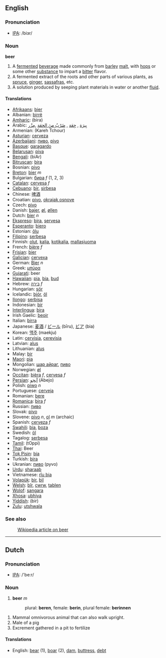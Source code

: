 ==English==
===Pronunciation===
*[[w:IPA|IPA]]: /biɜr/

=== Noun ===
'''beer'''

# A [[ferment]]ed [[beverage]] made commonly from [[barley]] [[malt]], with [[hop]]s or some other [[substance]] to impart a [[bitter]] flavor.
# A fermented extract of the roots and other parts of various plants, as [[spruce]], [[ginger]], [[sassafras]], etc.
# A solution produced by seeping plant materials in water or another [[fluid]].

==== Translations ====
*[[Afrikaans]]: [[bier]]
*Albanian: [[birrë]]
*[[Amharic]]: (bira)
*Arabic: [[بيرة|بِيرَة]] , [[جعة|جِعَة]] , [[ضرب من الجعة|ضَرْبٌ منَ الجِعَة]] ,[[مزر|مِزْر]] 
*Armenian: (Kareh Tchour)
*[[Asturian]]: [[cerveza]]
*[[Azerbaijani]]: [[пиво]], [[pivo]] 
*[[Basque]]: [[garagardo]]
*[[Belarusan]]: [[piva]]
*[[Bengali]]: (biAr)
*[[Bitruscan]]: [[bira]]
*Bosnian: [[pivo]]
*[[Breton]]: [[bier]] ''m''
*Bulgarian: [[бира]] ''f'' (1, 2, 3)
*[[Catalan]]: [[cervesa]] ''f''
*[[Cebuano]]: [[bir]], [[sirbesa]]
*Chinese: [[啤酒]]
*Croatian: [[pivo]], [[okrajak osnove]]
*Czech: [[pivo]]
*Danish: [[bajer]], [[øl]], [[øllen]]
*Dutch: [[bier]] ''n''
*[[Ekspreso]]: [[bira]], [[servesa]]
*[[Esperanto]]: [[biero]]
*Estonian: [[õlu]]
*[[Filipino]]: [[serbesa]]
*Finnish: [[olut]], [[kalja]], [[kotikalja]], [[mallasjuoma]]
*French: [[bière]] ''f''
*[[Frisian]]: [[bier]]
*[[Galician]]: [[cervexa]]
*German: [[Bier]] ''n''
*Greek: [[μπύρα]]
*[[Gujarati]]: beer
*[[Hawaiian]]: [[pia]], [[bia]], [[bud]] 
*Hebrew: [[בירה]] ''f''
*Hungarian: [[sör]]
*Icelandic: [[bjór]], [[öl]]
*[[Ilongo]]: [[serbisa]]
*Indonesian: [[bir]]
*[[Interlingua]]: [[bira]]
*Irish Gaelic: [[beoir]]
*Italian: [[birra]]
*Japanese: [[麦酒]] / [[ビール]] (bīru), [[ビア]] (bia)
*Korean: [[맥주]] (maekju)
*Latin: [[cervisia]], [[cerevisia]]
*Latvian: [[alus]]
*Lithuanian: [[alus]]
*Malay: [[bir]]
*[[Maori]]: [[pia]]
*Mongolian: [[шар айраг]], [[пиво]]
*Norwegian: [[øl]]
*[[Occitan]]: [[bièra]] ''f'', [[cervesa]] ''f'' 
*[[Persian]]: [[ابجو|آبجو]] (Abejo)
*Polish: [[piwo]] ''n''
*Portuguese: [[cerveja]]
*Romanian: [[bere]]
*[[Romanica]]: [[bira]] ''f''
*Russian: [[пиво]]
*Slovak: [[pivo]]
*Slovene: [[pivo]] ''n'', [[ol]] ''m'' (archaic)
*Spanish: [[cerveza]] ''f''
*[[Swahili]]: [[bia]], [[boza]]
*Swedish: [[öl]]
*Tagalog: [[serbesa]]
*[[Tamil]]: (tOppi)
*[[Thai]]: Beer
*[[Tok Pisin]]: [[bia]]
*Turkish: [[bira]]
*Ukranian: [[пиво]] (pyvo)
*[[Urdu]]: [[sharaab]]
*Vietnamese: [[r­îu bia]]
*[[Volapük]]: [[bir]], [[bil]]
*[[Welsh]]: [[bîr]], [[cwrw]], [[tablen]]
*[[Wolof]]: [[sangara]]
*[[Xhosa]]: [[ubhiya]]
*[[Yiddish]]: (bir)
*[[Zulu]]: [[utshwala]]

=== See also ===
:[[w:Beer|Wikipedia article on beer]]

----

==Dutch==
===Pronunciation===
*[[w:IPA|IPA]]: /'be:r/

===Noun===
#'''beer''' ''m''
#:plural: '''beren''', female: '''berin''', plural female: '''berinnen'''

# Mammal omnivorous animal that can also walk upright.
# Male of a pig
# Excrement gathered in a pit to fertilize

====Translations====
*English: [[bear]] (1), [[boar]] (2), [[dam]], [[buttress]], [[debt]]